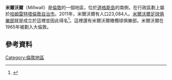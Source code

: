 {{infobox UK place|
   |official_name=      Millwall
   |map_type=           London
   |region=             倫敦
   |country=            英格蘭
   |london_borough=     哈姆雷特塔
   |constituency_westminster=   [[波普拉和萊姆豪斯_(英國國會選區)|波普拉和萊姆豪斯]]
   |post_town=          LONDON
   |postcode_area=      E
   |postcode_district=  E14
   |dial_code=          020
   |os_grid_reference=  TQ375785
   |latitude=           51.488661
   |longitude=          -0.018589
}} 
'''米爾沃爾'''（Millwall）是[[倫敦|倫敦]]的一個地區，位於[[道格斯島|道格斯島]]的南側，在行政區劃上屬於[[哈姆雷特塔倫敦自治市|哈姆雷特塔倫敦自治市]]。2011年，米爾沃爾有人口23,084人。[[米爾沃爾足球俱樂部|米爾沃爾足球俱樂部]]就是成立於這裡並因此得名<ref name="Lindsay3233">{{Cite book|title=Millwall: A Complete Record, 1885–1991|last=Lindsay |pages=32–33 }}</ref>。這裡還有米爾沃爾橄欖球俱樂部。米爾沃爾在1965年被劃入大倫敦。
==參考資料==
{{Reflist}}
[[Category:倫敦地區|Category:倫敦地區]]